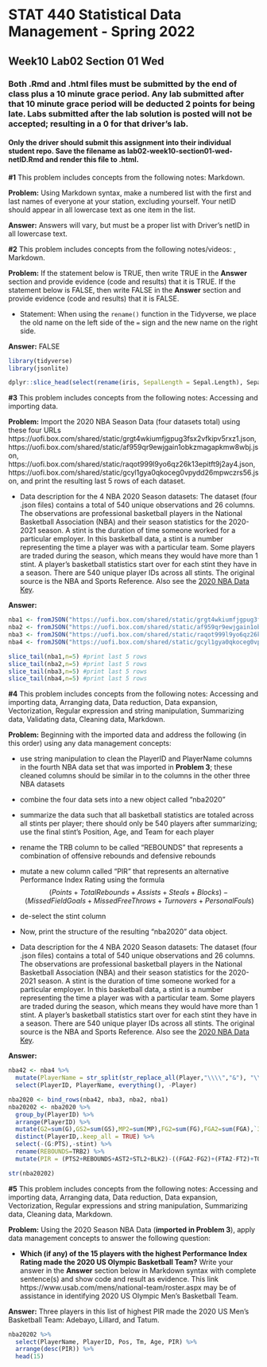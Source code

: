 # STAT 440 Statistical Data Management - Spring 2022
## Week10 Lab02 Section 01 Wed
### Both .Rmd and .html files must be submitted by the end of class plus a 10 minute grace period. Any lab submitted after that 10 minute grace period will be deducted 2 points for being late. Labs submitted after the lab solution is posted will not be accepted; resulting in a 0 for that driver's lab.
#### Only the driver should submit this assignment into their individual student repo. Save the filename as lab02-week10-section01-wed-netID.Rmd and render this file to .html. 


**#1** This problem includes concepts from the following notes: Markdown. 

**Problem:** Using Markdown syntax, make a numbered list with the first and last names of everyone at your station, excluding yourself. Your netID should appear in all lowercase text as one item in the list.

**Answer:** Answers will vary, but must be a proper list with Driver's netID in all lowercase text.

**#2** This problem includes concepts from the following notes/videos: , Markdown. 

**Problem:** If the statement below is TRUE, then write TRUE in the **Answer** section and provide evidence (code and results) that it is TRUE. If the statement below is FALSE, then write FALSE in the **Answer** section and provide evidence (code and results) that it is FALSE.

- Statement: When using the `rename()` function in the Tidyverse, we place the old name on the left side of the `=` sign and the new name on the right side.

**Answer:** FALSE  

```{r prob2}
library(tidyverse)
library(jsonlite)

dplyr::slice_head(select(rename(iris, SepalLength = Sepal.Length), SepalLength, Sepal.Width),n=10) 
```

**#3** This problem includes concepts from the following notes: Accessing and importing data.

**Problem:** Import the 2020 NBA Season Data (four datasets total) using these four URLs https://uofi.box.com/shared/static/grgt4wkiumfjgpug3fsx2vfkipv5rxz1.json, https://uofi.box.com/shared/static/af959qr9ewjgain1obkzmagapkmw8wbj.json, https://uofi.box.com/shared/static/raqot999l9yo6qz26k13epitft9j2ay4.json, https://uofi.box.com/shared/static/gcyl1gya0qkoceg0vpydd26mpwczrs56.json, and print the resulting last 5 rows of each dataset.

- Data description for the 4 NBA 2020 Season datasets: The dataset (four .json files) contains a total of 540 unique observations and 26 columns. The observations are professional basketball players in the National Basketball Association (NBA) and their season statistics for the 2020-2021 season. A stint is the duration of time someone worked for a particular employer. In this basketball data, a stint is a number representing the time a player was with a particular team. Some players are traded during the season, which means they would have more than 1 stint. A player's basketball statistics start over for each stint they have in a season. There are 540 unique player IDs across all stints. The original source is the NBA and Sports Reference. Also see the [2020 NBA Data Key](https://uofi.box.com/shared/static/oe2bbjn0xyhs9azbxaz00ab5ua6nbr9r.pdf).

**Answer:**

```{r prob3}
nba1 <- fromJSON("https://uofi.box.com/shared/static/grgt4wkiumfjgpug3fsx2vfkipv5rxz1.json")
nba2 <- fromJSON("https://uofi.box.com/shared/static/af959qr9ewjgain1obkzmagapkmw8wbj.json")
nba3 <- fromJSON("https://uofi.box.com/shared/static/raqot999l9yo6qz26k13epitft9j2ay4.json")
nba4 <- fromJSON("https://uofi.box.com/shared/static/gcyl1gya0qkoceg0vpydd26mpwczrs56.json") #importing JSON data

slice_tail(nba1,n=5) #print last 5 rows
slice_tail(nba2,n=5) #print last 5 rows
slice_tail(nba3,n=5) #print last 5 rows
slice_tail(nba4,n=5) #print last 5 rows
```

**#4** This problem includes concepts from the following notes: Accessing and importing data, Arranging data, Data reduction, Data expansion, Vectorization, Regular expression and string manipulation, Summarizing data, Validating data, Cleaning data, Markdown.

**Problem:** Beginning with the imported data and address the following (in this order) using any data management concepts:

  - use string manipulation to clean the PlayerID and PlayerName columns in the fourth NBA data set that was imported in **Problem 3**; these cleaned columns should be similar in to the columns in the other three NBA datasets

  - combine the four data sets into a new object called "nba2020"

  - summarize the data such that all basketball statistics are totaled across all stints per player; there should only be 540 players after summarizing; use the final stint's Position, Age, and Team for each player

  - rename the TRB column to be called "REBOUNDS" that represents a combination of offensive rebounds and defensive rebounds

  - mutate a new column called "PIR" that represents an alternative Performance Index Rating using the formula 
  $$(Points + Total Rebounds + Assists + Steals + Blocks) - (Missed Field Goals + Missed Free Throws + Turnovers + Personal Fouls)$$

  - de-select the stint column

- Now, print the structure of the resulting "nba2020" data object.

- Data description for the 4 NBA 2020 Season datasets: The dataset (four .json files) contains a total of 540 unique observations and 26 columns. The observations are professional basketball players in the National Basketball Association (NBA) and their season statistics for the 2020-2021 season. A stint is the duration of time someone worked for a particular employer. In this basketball data, a stint is a number representing the time a player was with a particular team. Some players are traded during the season, which means they would have more than 1 stint. A player's basketball statistics start over for each stint they have in a season. There are 540 unique player IDs across all stints. The original source is the NBA and Sports Reference. Also see the [2020 NBA Data Key](https://uofi.box.com/shared/static/oe2bbjn0xyhs9azbxaz00ab5ua6nbr9r.pdf).

**Answer:** 

```{r prob4}
nba42 <- nba4 %>%
  mutate(PlayerName = str_split(str_replace_all(Player,"\\\\","&"), "\\&", simplify=TRUE)[,1], PlayerID = str_split(str_replace_all(Player,"\\\\","&"), "\\&", simplify=TRUE)[,2]) %>%
  select(PlayerID, PlayerName, everything(), -Player)

nba2020 <- bind_rows(nba42, nba3, nba2, nba1)
nba20202 <- nba2020 %>%
  group_by(PlayerID) %>%
  arrange(PlayerID) %>%
  mutate(G2=sum(G),GS2=sum(GS),MP2=sum(MP),FG2=sum(FG),FGA2=sum(FGA),`3P2`=sum(`3P`),`3PA2`=sum(`3PA`),`2P2`=sum(`2P`),`2PA2`=sum(`2PA`),FT2=sum(FT),FTA2=sum(FTA),ORB2=sum(ORB),DRB2=sum(DRB),TRB2=sum(TRB),AST2=sum(AST),STL2=sum(STL),BLK2=sum(BLK),TOV2=sum(TOV),PF2=sum(PF),PTS2=sum(PTS)) %>%
  distinct(PlayerID,.keep_all = TRUE) %>%
  select(-(G:PTS),-stint) %>%
  rename(REBOUNDS=TRB2) %>%
  mutate(PIR = (PTS2+REBOUNDS+AST2+STL2+BLK2)-((FGA2-FG2)+(FTA2-FT2)+TOV2+PF2) )

str(nba20202)
```

**#5** This problem includes concepts from the following notes: Accessing and importing data, Arranging data, Data reduction, Data expansion, Vectorization, Regular expressions and string manipulation, Summarizing data, Cleaning data, Markdown.

**Problem:** Using the 2020 Season NBA Data (**imported in Problem 3**), apply data management concepts to answer the following question:

- **Which (if any) of the 15 players with the highest Performance Index Rating made the 2020 US Olympic Basketball Team?** Write your answer in the **Answer** section below in Markdown syntax with complete sentence(s) and show code and result as evidence. This link https://www.usab.com/mens/national-team/roster.aspx may be of assistance in identifying 2020 US Olympic Men's Basketball Team.

**Answer:** Three players in this list of highest PIR made the 2020 US Men's Basketball Team: Adebayo, Lillard, and Tatum.

```{r prob5}
nba20202 %>%
  select(PlayerName, PlayerID, Pos, Tm, Age, PIR) %>%
  arrange(desc(PIR)) %>%
  head(15)
```

